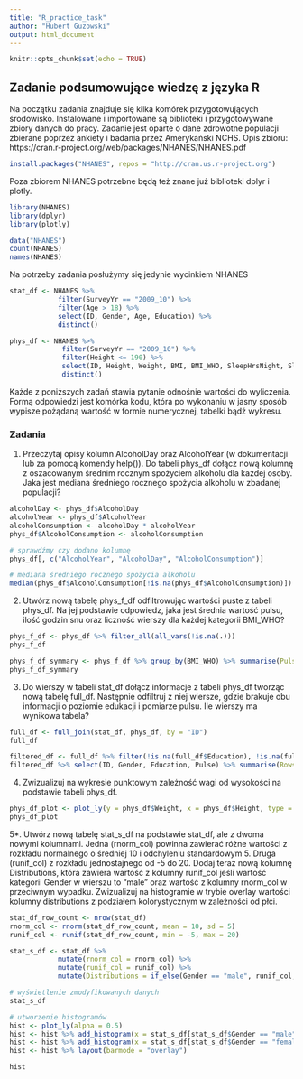 ```yaml
---
title: "R_practice_task"
author: "Hubert Guzowski"
output: html_document
---
```


```r
knitr::opts_chunk$set(echo = TRUE)
```

## Zadanie podsumowujące wiedzę z języka R

Na początku zadania znajduje się kilka komórek przygotowujących środowisko.
Instalowane i importowane są biblioteki i przygotowywane zbiory danych do pracy.
Zadanie jest oparte o dane zdrowotne populacji zbierane poprzez ankiety i badania przez Amerykański NCHS.
Opis zbioru: https://cran.r-project.org/web/packages/NHANES/NHANES.pdf

```r
install.packages("NHANES", repos = "http://cran.us.r-project.org")
```

Poza zbiorem NHANES potrzebne będą też znane już biblioteki dplyr i plotly.

```r
library(NHANES)
library(dplyr)
library(plotly)
```

```r
data("NHANES")
count(NHANES)
names(NHANES)
```

Na potrzeby zadania posłużymy się jedynie wycinkiem NHANES

```r
stat_df <- NHANES %>%
            filter(SurveyYr == "2009_10") %>%
            filter(Age > 18) %>%
            select(ID, Gender, Age, Education) %>%
            distinct()

phys_df <- NHANES %>%
             filter(SurveyYr == "2009_10") %>%
             filter(Height <= 190) %>%
             select(ID, Height, Weight, BMI, BMI_WHO, SleepHrsNight, SleepTrouble, AlcoholDay, AlcoholYear, Pulse) %>%
             distinct()
```

Każde z poniższych zadań stawia pytanie odnośnie wartości do wyliczenia. Formą odpowiedzi jest komórka kodu, która po wykonaniu w jasny sposób wypisze pożądaną wartość w formie numerycznej, tabelki bądź wykresu.

### Zadania
1. Przeczytaj opisy kolumn AlcoholDay oraz AlcoholYear (w dokumentacji lub za pomocą komendy help()). Do tabeli phys_df dołącz nową kolumnę z oszacowanym średnim rocznym spożyciem alkoholu dla każdej osoby. Jaka jest mediana średniego rocznego spożycia alkoholu w zbadanej populacji?
```r
alcoholDay <- phys_df$AlcoholDay
alcoholYear <- phys_df$AlcoholYear
alcoholConsumption <- alcoholDay * alcoholYear
phys_df$AlcoholConsumption <- alcoholConsumption

# sprawdźmy czy dodano kolumnę
phys_df[, c("AlcoholYear", "AlcoholDay", "AlcoholConsumption")]

# mediana średniego rocznego spożycia alkoholu
median(phys_df$AlcoholConsumption[!is.na(phys_df$AlcoholConsumption)])
```

2. Utwórz nową tabelę phys_f_df odfiltrowując wartości puste z tabeli phys_df. Na jej podstawie odpowiedz, jaka jest średnia wartość pulsu, ilość godzin snu oraz liczność wierszy dla każdej kategorii BMI_WHO?
```r
phys_f_df <- phys_df %>% filter_all(all_vars(!is.na(.)))
phys_f_df

phys_f_df_symmary <- phys_f_df %>% group_by(BMI_WHO) %>% summarise(PulseMean = mean(Pulse), SleepHrsNightMean = mean(SleepHrsNight), RowsCount = n())
phys_f_df_symmary
```

3. Do wierszy w tabeli stat_df dołącz informacje z tabeli phys_df tworząc nową tabelę full_df. Następnie odfiltruj z niej wiersze, gdzie brakuje obu informacji o poziomie edukacji i pomiarze pulsu. Ile wierszy ma wynikowa tabela?
```r
full_df <- full_join(stat_df, phys_df, by = "ID")
full_df

filtered_df <- full_df %>% filter(!is.na(full_df$Education), !is.na(full_df$Pulse))
filtered_df %>% select(ID, Gender, Education, Pulse) %>% summarise(RowsCount = n())
```

4. Zwizualizuj na wykresie punktowym zależność wagi od wysokości na podstawie tabeli phys_df.
```r
phys_df_plot <- plot_ly(y = phys_df$Weight, x = phys_df$Height, type = "scatter")
phys_df_plot
```

5*. Utwórz nową tabelę stat_s_df na podstawie stat_df, ale z dwoma nowymi kolumnami. Jedna (rnorm_col) powinna zawierać różne wartości z rozkładu normalnego o średniej 10 i odchyleniu standardowym 5. Druga (runif_col) z rozkładu jednostajnego od -5 do 20. Dodaj teraz nową kolumnę Distributions, która zawiera wartość z kolumny runif_col jeśli wartość kategorii Gender w wierszu to "male" oraz wartość z kolumny rnorm_col w przeciwnym wypadku. Zwizualizuj na histogramie w trybie overlay wartości kolumny distributions z podziałem kolorystycznym w zależności od płci.
```r
stat_df_row_count <- nrow(stat_df)
rnorm_col <- rnorm(stat_df_row_count, mean = 10, sd = 5)
runif_col <- runif(stat_df_row_count, min = -5, max = 20)

stat_s_df <- stat_df %>%
            mutate(rnorm_col = rnorm_col) %>%
            mutate(runif_col = runif_col) %>%
            mutate(Distributions = if_else(Gender == "male", runif_col, rnorm_col))

# wyświetlenie zmodyfikowanych danych
stat_s_df

# utworzenie histogramów
hist <- plot_ly(alpha = 0.5)
hist <- hist %>% add_histogram(x = stat_s_df[stat_s_df$Gender == "male",]$Distributions, name = "male")
hist <- hist %>% add_histogram(x = stat_s_df[stat_s_df$Gender == "female",]$Distributions, name = "female")
hist <- hist %>% layout(barmode = "overlay")

hist
```
